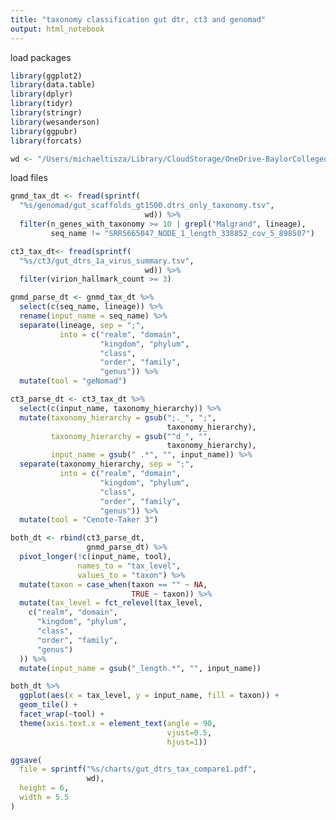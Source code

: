```yaml
---
title: "taxonomy classification gut dtr, ct3 and genomad"
output: html_notebook
---
```



load packages
```r
library(ggplot2)
library(data.table)
library(dplyr)
library(tidyr)
library(stringr)
library(wesanderson)
library(ggpubr)
library(forcats)

```

```r
wd <- "/Users/michaeltisza/Library/CloudStorage/OneDrive-BaylorCollegeofMedicine/virus_annotation_benchmarks/real_data/gut_dtrs"
```

load files

```r

gnmd_tax_dt <- fread(sprintf(
  "%s/genomad/gut_scaffolds_gt1500.dtrs_only_taxonomy.tsv",
                              wd)) %>%
  filter(n_genes_with_taxonomy >= 10 | grepl("Malgrand", lineage),
         seq_name != "SRR5665047_NODE_1_length_338852_cov_5_898507")

ct3_tax_dt<- fread(sprintf(
  "%s/ct3/gut_dtrs_1a_virus_summary.tsv",
                              wd)) %>%
  filter(virion_hallmark_count >= 3)


```

```r
gnmd_parse_dt <- gnmd_tax_dt %>%
  select(c(seq_name, lineage)) %>%
  rename(input_name = seq_name) %>%
  separate(lineage, sep = ";",
           into = c("realm", "domain",
                    "kingdom", "phylum",
                    "class",
                    "order", "family",
                    "genus")) %>%
  mutate(tool = "geNomad")

```

```r
ct3_parse_dt <- ct3_tax_dt %>%
  select(c(input_name, taxonomy_hierarchy)) %>%
  mutate(taxonomy_hierarchy = gsub(";._", ";", 
                                   taxonomy_hierarchy),
         taxonomy_hierarchy = gsub("^d_", "", 
                                   taxonomy_hierarchy),
         input_name = gsub(" .*", "", input_name)) %>%
  separate(taxonomy_hierarchy, sep = ";",
           into = c("realm", "domain",
                    "kingdom", "phylum",
                    "class",
                    "order", "family",
                    "genus")) %>%
  mutate(tool = "Cenote-Taker 3")


```

```r
both_dt <- rbind(ct3_parse_dt,
                 gnmd_parse_dt) %>%
  pivot_longer(!c(input_name, tool),
               names_to = "tax_level",
               values_to = "taxon") %>%
  mutate(taxon = case_when(taxon == "" ~ NA,
                           TRUE ~ taxon)) %>%
  mutate(tax_level = fct_relevel(tax_level,
    c("realm", "domain",
      "kingdom", "phylum",
      "class",
      "order", "family",
      "genus")
  )) %>%
  mutate(input_name = gsub("_length.*", "", input_name))
```

```r
both_dt %>%
  ggplot(aes(x = tax_level, y = input_name, fill = taxon)) +
  geom_tile() +
  facet_wrap(~tool) +
  theme(axis.text.x = element_text(angle = 90, 
                                   vjust=0.5,
                                   hjust=1))

ggsave(
  file = sprintf("%s/charts/gut_dtrs_tax_compare1.pdf",
                 wd),
  height = 6,
  width = 5.5
)
```






